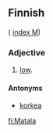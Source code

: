 ==Finnish==
( [[Wiktionary:Finnish_index_m|index M]])

===Adjective===

# [[low]].

====Antonyms====

*[[korkea]]

[[fi:Matala]]